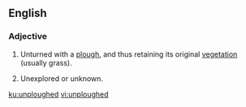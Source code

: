 ==English==

===Adjective===
{{en-adj|-}}

# {{context|of a field or land|lang=en}} Unturned with a [[plough]], and thus retaining its original [[vegetation]] (usually grass).
# {{context|figuratively|lang=en}} Unexplored or unknown.

[[ku:unploughed]]
[[vi:unploughed]]